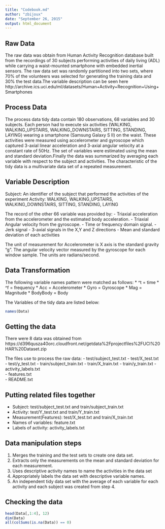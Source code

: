 ```yaml
---
title: "Codebook.md"
author: "zbijoux"
date: "September 26, 2015"
output: html_document
---
```

## Raw Data
The raw data was obtain from Human Activity Recognition database built from the recordings of 30 subjects performing activities of daily living (ADL) while carrying a waist-mounted smartphone with embedded inertial sensors. The raw data set was randomly partitioned into two sets, where 70% of the volunteers was selected for generating the training data and 30% the test data.The variable description can  be seen here 
http://archive.ics.uci.edu/ml/datasets/Human+Activity+Recognition+Using+Smartphones

## Process Data
The process data tidy data contain 180 observations, 68 variables and 30 subjects. Each person had to execute six activities (WALKING, WALKING_UPSTAIRS, WALKING_DOWNSTAIRS, SITTING, STANDING, LAYING) wearing a smartphone (Samsung Galaxy S II) on the waist. These activities were measured using accelerometer and gyroscope which captured 3-axial linear acceleration and 3-axial angular velocity at a constant rate of 50Hz. The set of variables were estimated using the mean and standard deviation.Finally the data was summarized by averaging each variable with respect to the subject and activities. The characteristic of the tidy data is a multivariate data set of a repeated measurement.

## Variable Description
Subject: An identifier of the subject that performed the activities of the experiment
Activity:  WALKING, WALKING_UPSTAIRS, WALKING_DOWNSTAIRS, SITTING, STANDING, LAYING

The record of the other 66 variable was provided by:
- Triaxial acceleration from the accelerometer and the estimated body acceleration.
- Triaxial Angular velocity from the gyroscope.
- Time or frequency domain signal.
- Jerk signal
- 3-axial signals in the  X,Y and Z directions
- Mean and standard deviation of each activities 

The unit of measurement for Accelerometer is X axis is the standard gravity "g".
The angular velocity vector measured by the gyroscope for each window sample. The units are radians/second.

## Data Transformation
The following  variable names pattern were matched as follows:
* ^t = time
* ^f = frequency
* Acc = Accelerometer
* Gyro = Gyroscope 
* Mag = Magnitude 
* BodyBody = Body 


The Variables of the tidy data are listed below:

```r
names(Data)
```
 
## Getting the data
There were 8 data was obtained from 
https://d396qusza40orc.cloudfront.net/getdata%2Fprojectfiles%2FUCI%20HAR%20Dataset.zip
 
The files use to process the raw data:
- test/subject_test.txt
- test/X_test.txt
- test/y_test.txt
- train/subject_train.txt
- train/X_train.txt
- train/y_train.txt
- activity_labels.txt                        
- features.txt                                
- README.txt 
 
## Putting related files together
- Subject: test/subject_test.txt and train/subject_train.txt
- Activity: test/Y_test.txt and train/Y_train.txt
- Measurement(Features): test/X_test.txt and train/X_train.txt
- Names of variables: feature.txt
- Labels of activity: activity_labels.txt

## Data manipulation steps
1. Merges the training and the test sets to create one data set.
2. Extracts only the measurements on the mean and standard deviation for each measurement.
3. Uses descriptive activity names to name the activities in the data set
4. Appropriately labels the data set with descriptive variable names.
5. An independent tidy data set with the average of each variable for each activity and each subject was created from step 4.
 
## Checking the data  
```r
head(Data[,1:4], 12)
dim(Data)
all(colSums(is.na(Data)) == 0)
```


